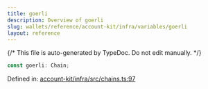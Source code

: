 ```yaml
---
title: goerli
description: Overview of goerli
slug: wallets/reference/account-kit/infra/variables/goerli
layout: reference
---
```


{/* This file is auto-generated by TypeDoc. Do not edit manually. */}

```ts
const goerli: Chain;
```

Defined in: [account-kit/infra/src/chains.ts:97](https://github.com/alchemyplatform/aa-sdk/blob/c1a84188d03473acac2fdb49fb7cd7fdba73169b/account-kit/infra/src/chains.ts#L97)
